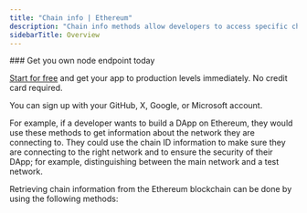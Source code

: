 ```yaml
---
title: "Chain info | Ethereum"
description: "Chain info methods allow developers to access specific chain details. This information is important to developers to get information about the blockchain network they are connected to."
sidebarTitle: Overview
---
```


<Check>
  ### Get you own node endpoint today

  [Start for free](https://console.chainstack.com/) and get your app to production levels immediately. No credit card required.

  You can sign up with your GitHub, X, Google, or Microsoft account.
</Check>

For example, if a developer wants to build a DApp on Ethereum, they would use these methods to get information about the network they are connecting to. They could use the chain ID information to make sure they are connecting to the right network and to ensure the security of their DApp; for example, distinguishing between the main network and a test network.

Retrieving chain information from the Ethereum blockchain can be done by using the following methods:

<CardGroup cols={2}>
  <Card title="eth_chainId" icon="angle-right" iconType="solid" href="/reference/chainid" horizontal/>
  <Card title="eth_syncing" icon="angle-right" iconType="solid" href="/reference/ethereum-syncing" horizontal/>
</CardGroup>
